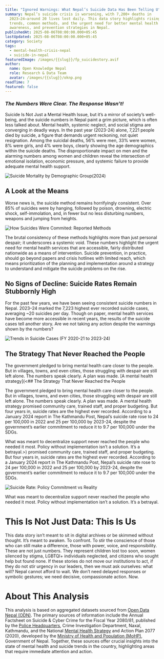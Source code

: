 ```yaml
---
title: "Ignored Warnings: What Nepal’s Suicide Data Has Been Telling U"
summary: Nepal’s suicide crisis is worsening, with 7,200+ deaths in
  2023–24—around 20 lives lost daily. This data story highlights rising suicide
  trends, common methods, and the urgent need for better mental health support,
  awareness, and prevention strategies in Nepal.
publishedAt: 2025-08-06T08:00:00.000+05:45
lastUpdated: 2025-08-06T08:00:00.000+05:45
category: Society
tags:
  - mental-health-crisis-nepal
  - suicide-in-nepal
featuredImage: /images/{{slug}}/fp_suicidestory.avif
author:
  name: Open Knowledge Nepal
  role: Research & Data Team
  avatar: /images/{{slug}}/oknp.png
readTime: 7
featured: false
---
```

### <em>The Numbers Were Clear. The Response Wasn’t!</em>

Suicide Is Not Just a Mental Health Issue, but it’s a mirror of society’s well-being, and the suicide numbers in Nepal paint a grim picture, which is often less talked about. Mental health, systemic neglect, and social stigma are converging in deadly ways. In the past year (2023-24) alone, 7,221 people died by suicide, a figure that demands urgent reckoning, not quiet resignation. Among the suicidal deaths, 56% were men, 33% were women, 8% were girls, and 4% were boys, clearly showing the age demographics within the suicide deaths. The disproportionate impact on men and the alarming numbers among women and children reveal the intersection of emotional isolation, economic pressure, and systemic failure to provide adequate mental health support.

![Suicide Mortality by Demographic Group(2024)](/images/{{slug}}/suicide_demographic.png)

## A Look at the Means

Worse news is, the suicide method remains horrifyingly consistent. Over 85% of suicides were by hanging, followed by poison, drowning, electric shock, self-immolation, and, in fewer but no less disturbing numbers, weapons and jumping from heights.

![How Suicides Were Commited: Reported Methods](/images/{{slug}}/reported_methods.png)

The brutal consistency of these methods highlights more than just personal despair; it underscores a systemic void.  These numbers highlight the urgent need for mental health services that are accessible, fairly distributed nationwide as a means of intervention. Suicide prevention, in practice, should go beyond papers and crisis hotlines with limited reach, which means prioritization of the planning and implementation around a strategy to understand and mitigate the suicide problems on the rise.

## No Signs of Decline: Suicide Rates Remain Stubbornly High

For the past few years, we have been seeing consistent suicide numbers in Nepal. 2023–24 marked the 7,223 highest ever recorded suicide cases, averaging ~20 suicides per day.  Though on paper, mental health services have become more accessible in recent years, the results of the suicide cases tell another story. Are we not taking any action despite the warnings shown by the numbers?

![Trends in Suicide Cases (FY 2020-21 to 2023-24)](/images/{{slug}}/suicide_trends.png)

## The Strategy That Never Reached the People

The government pledged to bring mental health care closer to the people. But in villages, towns, and even cities, those struggling with despair are still left alone. The numbers speak clearly. A plan was made. [A mental health strategy](<## The Strategy That Never Reached the People

The government pledged to bring mental health care closer to the people. But in villages, towns, and even cities, those struggling with despair are still left alone. The numbers speak clearly. A plan was made. A mental health strategy promised community care, trained staff, and proper budgeting. But four years in, suicide rates are the highest ever recorded. According to a January 2024 report in The Kathmandu Post, Nepal’s suicide rate rose to 24 per 100,000 in 2022 and 25 per 100,000 by 2023-24, despite the government’s earlier commitment to reduce it to 9.7 per 100,000 under the SDGs.

What was meant to decentralize support never reached the people who needed it most. Policy without implementation isn’t a solution. It’s a betrayal.>) promised community care, trained staff, and proper budgeting. But four years in, suicide rates are the highest ever recorded. According to a January 2024 report in The Kathmandu Post, Nepal’s suicide rate rose to 24 per 100,000 in 2022 and 25 per 100,000 by 2023-24, despite the government’s earlier commitment to reduce it to 9.7 per 100,000 under the SDGs.

![Suicide Rate: Policy Commitment vs Reality](/images/{{slug}}/suicide_rate.png)

What was meant to decentralize support never reached the people who needed it most. Policy without implementation isn’t a solution. It’s a betrayal.

# This Is Not Just Data: This Is Us

This data story isn’t meant to sit in digital archives or be skimmed without thought. It’s meant to awaken. To confront. To stir the conscience of those who can still make a difference, those with power, voice, and responsibility. These are not just numbers. They represent children lost too soon, women silenced by stigma, LGBTQI+ individuals neglected, and citizens who sought help but found none. If these stories do not move our institutions to act, if they do not stir urgency in our leaders, then we must ask ourselves: what will? Nepal cannot afford to wait. We don’t need delayed responses or symbolic gestures; we need decisive, compassionate action. Now.

# About This Analysis

This analysis is based on aggregated datasets sourced from [Open Data Nepal (ODN)](https://opendatanepal.com/). The primary sources of information include the Annual Factsheet on Suicide & Cyber Crime for the Fiscal Year 2080/81, published by the [Police Headquarters](https://www.nepalpolice.gov.np/), Crime Investigation Department, Naxal, Kathmandu, and the National [Mental Health Strategy](https://www.opmcm.gov.np/wp-content/uploads/2023/10/%E0%A4%B0%E0%A4%BE%E0%A4%B7%E0%A5%8D%E0%A4%9F%E0%A5%8D%E0%A4%B0%E0%A4%BF%E0%A4%AF-%E0%A4%AE%E0%A4%BE%E0%A4%A8%E0%A4%B8%E0%A4%BF%E0%A4%95-%E0%A4%B8%E0%A5%8D%E0%A4%B5%E0%A4%BE%E0%A4%B8%E0%A5%8D%E0%A4%A5%E0%A5%8D%E0%A4%AF-%E0%A4%B0%E0%A4%A3%E0%A4%A8%E0%A5%80%E0%A4%A4%E0%A4%BF-%E0%A4%A4%E0%A4%A5%E0%A4%BE-%E0%A4%95%E0%A4%BE%E0%A4%B0%E0%A5%8D%E0%A4%AF%E0%A4%AF%E0%A5%8B%E0%A4%9C%E0%A4%A8%E0%A4%BE-%E0%A5%A8%E0%A5%A6%E0%A5%AD%E0%A5%AD.pdf) and Action Plan 2077 (2020), developed by the [Ministry of Health and Population (MoHP)](https://mohp.gov.np/), Government of Nepal. Together, these sources offer crucial insights into the state of mental health and suicide trends in the country, highlighting areas that require immediate attention and action.
